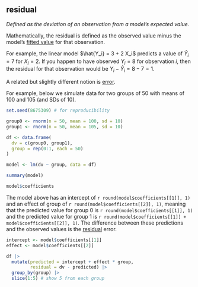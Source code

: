## residual

<dfn>Defined as the deviation of an observation from a model's expected value.</dfn>

Mathematically, the residual is defined as the observed value minus the model's [fitted value](f.html#fitted-value) for that observation.

For example, the linear model $\hat{Y_i} = 3 + 2 X_i$ predicts a value of $\hat{Y}_i = 7$ for $X_i = 2$. If you happen to have observed $Y_i = 8$ for observation $i$, then the residual for that observation would be $Y_i - \hat{Y}_i = 8 - 7 = 1$.

A related but slightly different notion is [error](e.html#error).

For example, below we simulate data for two groups of 50 with means of 100 and 105 (and SDs of 10). 

```r
set.seed(8675309) # for reproducibility

group0 <- rnorm(n = 50, mean = 100, sd = 10)
group1 <- rnorm(n = 50, mean = 105, sd = 10)

df <- data.frame(
  dv = c(group0, group1),
  group = rep(0:1, each = 50)
)

model <- lm(dv ~ group, data = df)

summary(model)

model$coefficients
```

The model above has an intercept of `r round(model$coefficients[[1]], 1)` and an effect of group of `r round(model$coefficients[[2]], 1)`, meaning that the predicted value for group 0 is `r round(model$coefficients[[1]], 1)` and the predicted value for group 1 is `r round(model$coefficients[[1]] + model$coefficients[[2]], 1)`. The difference between these predictions and the observed values is the [residual](r.html#residual) error.


```r
intercept <- model$coefficients[[1]]
effect <- model$coefficients[[2]]

df |>
  mutate(predicted = intercept + effect * group,
         residual = dv - predicted) |>
  group_by(group) |>
  slice(1:5) # show 5 from each group
```
